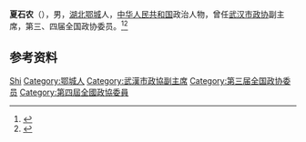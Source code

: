 '''夏石农'''（{{bd|1908年||1981年|}}），男，[[湖北|湖北]][[鄂城|鄂城]]人，[[中华人民共和国|中华人民共和国]]政治人物，曾任[[武汉市政协|武汉市政协]]副主席，第三、四届全国政协委员。<ref>{{Cite book|title=历届全国政协委员人名辞典|author=|publisher=中国国际广播出版社|year=1996|isbn=9787507813746|location=北京|pages=286}}</ref><ref>{{Cite book|title=中华人民共和国职官志|author=何虎生, 李耀东, 向常福主编|publisher=中国社会出版社|year=2003|isbn=9787800883934|location=北京|pages=}}</ref>

== 参考资料 ==
{{reflist}}

{{中国人物小作品}}

{{Authority control}}
{{DEFAULTSORT:Xia夏}}
[[Category:夏姓|Shi]]
[[Category:鄂城人|Category:鄂城人]]
[[Category:武漢市政協副主席|Category:武漢市政協副主席]]
[[Category:第三届全国政协委员|Category:第三届全国政协委员]]
[[Category:第四屆全國政協委員|Category:第四屆全國政協委員]]